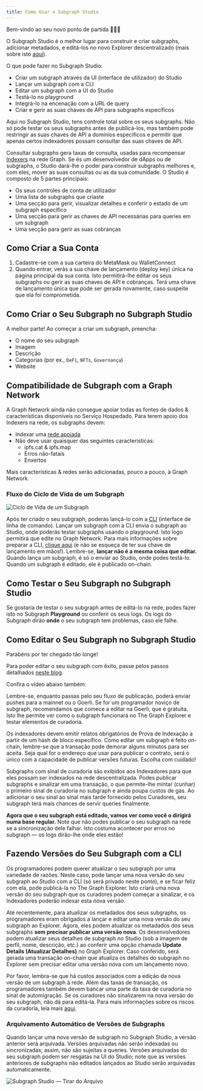 ```yaml
---
title: Como Usar o Subgraph Studio
---
```


Bem-vindo ao seu novo ponto de partida 👩🏽‍🚀

O Subgraph Studio é o melhor lugar para construir e criar subgraphs, adicionar metadados, e editá-los no novo Explorer descentralizado (mais sobre isto [aqui](/network/explorer)).

O que pode fazer no Subgraph Studio:

- Criar um subgraph através da UI (interface de utilizador) do Studio
- Lançar um subgraph com a CLI
- Editar um subgraph com a UI do Studio
- Testá-lo no playground
- Integrá-lo na encenação com a URL de query
- Criar e gerir as suas chaves de API para subgraphs específicos

Aqui no Subgraph Studio, tens controle total sobre os seus subgraphs. Não só pode testar os seus subgraphs antes de publicá-los, mas também pode restringir as suas chaves de API a domínios específicos e permitir que apenas certos indexadores possam consultar das suas chaves de API.

Consultar subgraphs gera taxas de consulta, usadas para recompensar [Indexers](/network/indexing) na rede Graph. Se és um desenvolvedor de dApps ou de subgraphs, o Studio dará-lhe o poder para construir subgraphs melhores e, com eles, mover as suas consultas ou as da sua comunidade. O Studio é composto de 5 partes principais:

- Os seus controles de conta de utilizador
- Uma lista de subgraphs que criaste
- Uma secção para gerir, visualizar detalhes e conferir o estado de um subgraph específico
- Uma secção para gerir as chaves de API necessárias para queries em um subgraph
- Uma secção para gerir as suas cobranças

## Como Criar a Sua Conta

1. Cadastre-se com a sua carteira do MetaMask ou WalletConnect
1. Quando entrar, verás a sua chave de lançamento (deploy key) única na página principal da sua conta. Isto permitirá-lhe editar os seus subgraphs ou gerir as suas chaves de API e cobranças. Terá uma chave de lançamento única que pode ser gerada novamente, caso suspeite que ela foi comprometida.

## Como Criar o Seu Subgraph no Subgraph Studio

A melhor parte! Ao começar a criar um subgraph, preencha:

- O nome do seu subgraph
- Imagem
- Descrição
- Categorias (por ex., `DeFi`, `NFTs`, `Governança`)
- Website

## Compatibilidade de Subgraph com a Graph Network

A Graph Network ainda não consegue apoiar todas as fontes de dados & características disponíveis no Serviço Hospedado. Para terem apoio dos Indexers na rede, os subgraphs devem:

- Indexar uma [rede apoiada](/developing/supported-networks)
- Não deve usar quaisquer das seguintes características:
  - ipfs.cat & ipfs.map
  - Erros não-fatais
  - Enxertos

Mais características & redes serão adicionadas, pouco a pouco, à Graph Network.

### Fluxo do Ciclo de Vida de um Subgraph

![Ciclo de Vida de um Subgraph](/img/subgraph-lifecycle.png)

Após ter criado o seu subgraph, poderás lançá-lo com a [CLI](https://github.com/graphprotocol/graph-cli) (interface de linha de comando). Lançar um subgraph com a CLI envia o subgraph ao Studio, onde poderás testar subgraphs usando o playground. Isto logo permitirá que edite no Graph Network. Para mais informações sobre preparar a CLI, [clique aqui](/developing/defining-a-subgraph#install-the-graph-cli) (e não se esqueça de ter sua chave de lançamento em mãos!). Lembre-se, **lançar não é a mesma coisa que editar.** Quando lança um subgraph, é só o enviar ao Studio, onde podes testá-lo. Quando um subgraph é editado, ele é publicado on-chain.

## Como Testar o Seu Subgraph no Subgraph Studio

Se gostaria de testar o seu subgraph antes de editá-lo na rede, podes fazer isto no Subgraph **Playground** ou conferir os seus logs. Os logs do Subgraph dirão **onde** o seu subgraph tem problemas, caso ele falhe.

## Como Editar o Seu Subgraph no Subgraph Studio

Parabéns por ter chegado tão longe!

Para poder editar o seu subgraph com êxito, passe pelos passos detalhados [neste blog](https://thegraph.com/blog/building-with-subgraph-studio).

Confira o vídeo abaixo também:

<VideoEmbed youtube="HfDgC2oNnwo" />

Lembre-se, enquanto passas pelo seu fluxo de publicação, poderá enviar pushes para a mainnet ou o Goerli. Se for um programador noviço de subgraph, recomendamos que comece a editar na Goerli, que é gratuita. Isto lhe permite ver como o subgraph funcionará no The Graph Explorer e testar elementos de curadoria.

Os indexadores devem emitir relatos obrigatórios de Prova de Indexação a partir de um hash de bloco específico. Como editar um subgraph é feito on-chain, lembre-se que a transação pode demorar alguns minutos para ser aceita. Seja qual for o endereço que usar para publicar o contrato, será o único com a capacidade de publicar versões futuras. Escolha com cuidado!

Subgraphs com sinal de curadoria são exibidos aos Indexadores para que eles possam ser indexados na rede descentralizada. Podes publicar subgraphs e sinalizar em uma transação, o que permite-lhe mintar (cunhar) o primeiro sinal de curadoria no subgraph e ainda poupa custos de gas. Ao adicionar o seu sinal ao sinal mais tarde fornecido pelos Curadores, seu subgraph terá mais chances de servir queries finalmente.

**Agora que o seu subgraph está editado, vamos ver como você o dirigirá numa base regular.** Note que não podes publicar o seu subgraph na rede se a sincronização dele falhar. Isto costuma acontecer por erros no subgraph — os logs dirão-lhe onde eles estão!

## Fazendo Versões do Seu Subgraph com a CLI

Os programadores podem querer atualizar o seu subgraph por uma variedade de razões. Neste caso, pode lançar uma nova versão do seu subgraph ao Studio com a CLI (só será privado neste ponto), e se ficar feliz com ela, pode publicá-la no The Graph Explorer. Isto criará uma nova versão do seu subgraph que os curadores podem começar a sinalizar, e os Indexadores poderão indexar esta nova versão.

Até recentemente, para atualizar os metadados dos seus subgraphs, os programadores eram obrigados a lançar e editar uma nova versão do seu subgraph ao Explorer. Agora, eles podem atualizar os metadados dos seus subgraphs **sem precisar publicar uma versão nova**. Os desenvolvedores podem atualizar seus detalhes de subgraph no Studio (sob a imagem de perfil, nome, descrição, etc.) ao conferir uma opção chamada **Update Details (Atualizar Detalhes)** no Graph Explorer. Caso conferido, será gerada uma transação on-chain que atualiza os detalhes do subgraph no Explorer sem precisar editar uma versão nova com um lançamento novo.

Por favor, lembra-se que há custos associados com a edição da nova versão de um subgraph à rede. Além das taxas de transação, os programadores também devem bancar uma parte da taxa de curadoria no sinal de automigração. Se os curadores não sinalizarem na nova versão do seu subgraph, não dá para editá-la. Para mais informações sobre os riscos da curadoria, leia mais [aqui](/network/curating).

### Arquivamento Automático de Versões de Subgraphs

Quando lançar uma nova versão de subgraph no Subgraph Studio, a versão anterior será arquivada. Versões arquivadas não serão indexadas ou sincronizadas; assim, não são sujeitas a queries. Versões arquivadas do seu subgraph podem ser resgatas na UI do Studio; note que as versões anteriores de subgraphs não editados lançados ao Studio serão arquivadas automaticamente.

![Subgraph Studio — Tirar do Arquivo](/img/Unarchive.png)
